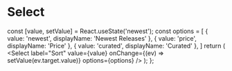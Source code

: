 
<Meta title="Select" component={Select} />

# Select

  const [value, setValue] = React.useState('newest');
  const options = [
    { value: 'newest', displayName: 'Newest Releases' },
    { value: 'price', displayName: 'Price' },
    { value: 'curated', displayName: 'Curated' },
  ]
  return (
    <Select
      label="Sort"
      value={value}
      onChange={(ev) => setValue(ev.target.value)}
      options={options}
    />
  );
};

<Story name="Default">
  <ManagedSelect />
</Story>
